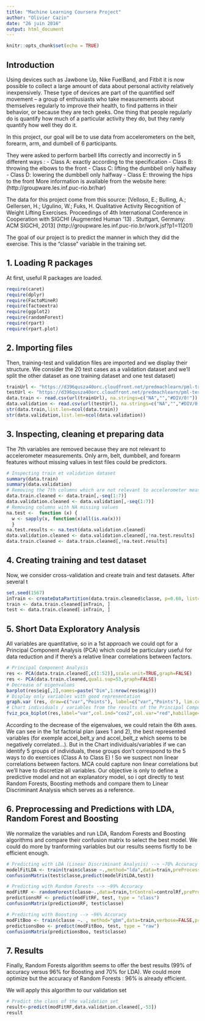 ---
title: "Machine Learning Coursera Project"
author: "Olivier Cazin"
date: "26 juin 2016"
output: html_document
---

```{r, include=FALSE}
knitr::opts_chunk$set(echo = TRUE)
```

## Introduction 

Using devices such as Jawbone Up, Nike FuelBand, and Fitbit it is now possible to collect a large amount of data about personal activity relatively inexpensively. These type of devices are part of the quantified self movement – a group of enthusiasts who take measurements about themselves regularly to improve their health, to find patterns in their behavior, or because they are tech geeks. One thing that people regularly do is quantify how much of a particular activity they do, but they rarely quantify how well they do it. 

In this project, our goal will be to use data from accelerometers on the belt, forearm, arm, and dumbell of 6 participants. 

They were asked to perform barbell lifts correctly and incorrectly in 5 different ways :
- Class A: exactly according to the specification
- Class B: throwing the elbows to the front
- Class C: lifting the dumbbell only halfway
- Class D: lowering the dumbbell only halfway
- Class E: throwing the hips to the front
More information is available from the website here: (http://groupware.les.inf.puc-rio.br/har) 

The data for this project come from this source: [Velloso, E.; Bulling, A.; Gellersen, H.; Ugulino, W.; Fuks, H. Qualitative Activity Recognition of Weight Lifting Exercises. Proceedings of 4th International Conference in Cooperation with SIGCHI (Augmented Human '13) . Stuttgart, Germany: ACM SIGCHI, 2013] (http://groupware.les.inf.puc-rio.br/work.jsf?p1=11201)

The goal of our project is to predict the manner in which they did the exercise. This is the "classe" variable in the training set. 

## 1. Loading R packages 

At first, useful R packages are loaded.

```{r, message=FALSE, results="hide", warning=FALSE}
require(caret)
require(dplyr)
require(FactoMineR)
require(factoextra)
require(ggplot2)
require(randomForest)
require(rpart)
require(rpart.plot)
```

## 2. Importing files 

Then, training-test and validation files are imported and we display their structure. We consider the 20 test cases as a validation dataset and we'll split the other dataset as one training dataset and one test dataset)      

```{r, message=FALSE, results="hide",warning=FALSE}
trainUrl <- "https://d396qusza40orc.cloudfront.net/predmachlearn/pml-training.csv"
testUrl <- "https://d396qusza40orc.cloudfront.net/predmachlearn/pml-testing.csv"
data.train <- read.csv(url(trainUrl), na.strings=c("NA","","#DIV/0!"))
data.validation <- read.csv(url(testUrl), na.strings=c("NA","","#DIV/0!"))
str(data.train,list.len=ncol(data.train))
str(data.validation,list.len=ncol(data.validation))
```

## 3. Inspecting, cleaning et preparing data

The 7th variables are removed because they are not relevant to accelerometer measurements.
Only arm, belt, dumbbell, and forearm features without missing values in test files could be predictors.

```{r, message=FALSE, results="hide", warning=FALSE}
# Inspecting train et validation dataset
summary(data.train)
summary(data.validation)
# Removing the 7th columns which are not relevant to accelerometer measurements
data.train.cleaned <- data.train[,-seq(1:7)]
data.validation.cleaned <- data.validation[,-seq(1:7)]
# Removing columns with NA missing values
na.test <-  function (x) {
  w <- sapply(x, function(x)all(is.na(x)))
  }
na.test.results <- na.test(data.validation.cleaned)
data.validation.cleaned <- data.validation.cleaned[,!na.test.results]
data.train.cleaned <- data.train.cleaned[,!na.test.results]
```


## 4. Creating training and test dataset 

Now, we consider cross-validation and create train and test datasets. After several t

```{r, message=FALSE, results="hide", warning=FALSE}
set.seed(1567)
inTrain <- createDataPartition(data.train.cleaned$classe, p=0.60, list=F)
train <- data.train.cleaned[inTrain, ]
test <- data.train.cleaned[-inTrain, ]
```


## 5. Short Data Exploratory Analysis

All variables are quantitative, so in a 1st approach we could opt for a Principal Component Analysis (PCA) which could be particulary useful for data reduction and if there's a relative linear correlations between factors. 

```{r, message=FALSE, results="hide", warning=FALSE}
# Principal Component Analysis
res <- PCA(data.train.cleaned[,c(1:52)],scale.unit=TRUE,graph=FALSE)
res <- PCA(data.train.cleaned,quali.sup=53,graph=FALSE)
# Decrease of eigenvalues
barplot(res$eig[,2],names=paste("Dim",1:nrow(res$eig))) 
# Display only variables with good representation
graph.var (res, draw=c("var","Points"), label=c("var","Points"), lim.cos2.var=0.5, new.plot=TRUE,cex=0.8,col.sup="blue",col.var="red")
# Chart individuals / variables from the results of the Principal Component Analysis (PCA).
fviz_pca_biplot(res,label="var",col.ind="cos2",col.var="red",habillage=data.train.cleaned$classe) + theme_minimal()

```

According to the decrease of the eigenvalues, we could retain the 6th axes. 
We can see in the 1st factorial plan (axes 1 and 2), the best represented variables (for exemple accel_belt_y and accel_belt_z which seems to be negatively correlated...).
But in the Chart individuals/variables if we can identify 5 groups of individuals, these groups don't correspond to the 5 ways to do exercices (Class A to Class E) !
So we suspect non linear correlations between factors. 
MCA could capture non linear correlations but we'll have to discretize all variables.
Our objective is only to define a predictive model and not an explanatory model, so i opt directly to test Random Forests, Boosting methods and compare them to Linear Discriminant Analysis which serves as a reference.

## 6. Preprocessing and Predictions with LDA, Random Forest and Boosting

We normalize the variables and run LDA, Random Forests and Boosting algorithms and compare their confusion matrix to select the best model. We could do more by tranforming variables but our results seems fisrtly to be efficient enough.

```{r, message=FALSE, warning=FALSE}
# Predicting with LDA (Linear Discriminant Analysis) --> ~70% Accuracy
modelFitLDA <- train(train$classe ~.,method="lda",data=train,preProcess=c("center","scale"))
confusionMatrix(test$classe,predict(modelFitLDA,test))

# Predicting with Random Forests --> ~99% Accuracy
modFitRF <- randomForest(classe~.,data=train,trControl=controlRf,preProcess=c("center","scale"))
predictionsRF <- predict(modFitRF, test, type = "class")
confusionMatrix(predictionsRF, test$classe)

# Predicting with Boosting --> ~96% Accuracy
modFitBoo <- train(classe ~. , method="gbm",data=train,verbose=FALSE,preProcess=c("center","scale"))
predictionsBoo <- predict(modFitBoo, test, type = "raw")
confusionMatrix(predictionsBoo, test$classe)
```

## 7. Results

Finally, Random Forests algorithm seems to offer the best results (99% of accuracy versus 96% for Boosting and 70% for LDA). We could more optimize  but the accuracy of Random Forests : 96% is already efficient.  

We will apply this algorithm to our validation set

```{r, message=FALSE, warning=FALSE}
# Predict the class of the validation set
result<-predict(modFitRF,data.validation.cleaned[,-53])
result
```



